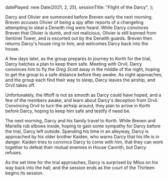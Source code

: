   datePlayed: new Date(2021, 2, 25),
  sessionTitle: "Flight of the Darcy",
};

Darcy and Olivier are summoned before Breven early the next morning.
Breven accuses Olivier of being a spy after reports of a changeling attempting to steal a Deneith ring were heard.
While Darcy convinces Breven that Olivier is dumb, and not malicious, Olivier is still banned from Sentinel Tower, and is escorted out by the Deneith guards.
Breven then returns Darcy's house ring to him, and welcomes Darcy back into the house.

A few days later, as the group prepares to journey to Korth for the trial, Darcy hatches a plan to keep them safe.
Meeting with Orvil, Darcy convinces him to fly the _Greg Scott_ away in the middle of the night, hoping to get the group to a safe distance before they awake.
As night approaches, and the group each find their way to sleep, Darcy leaves the airship, and Orvil takes off.

Unfortunately, the liftoff is not as smooth as Darcy could have hoped, and a few of the members awake, and learn about Darcy's deception from Orvil.
Convincing Orvil to turn the airhsip around, they plan to arrive in Korth before Darcy, hoping to keep him safe and testify if need be.

The next morning, Darcy and his family travel to Korth.
While Breven and Mariella rub elbows inside, hoping to gain some sympathy for Darcy before the trial, Darcy left outside.
Spending his time in an alleyway, Darcy is approached by his older brother Kaiden, who warns Darcy that his life is in danger.
Kaiden tries to convince Darcy to come with him, that they can work together to defeat their mutual enemies in House Cannith, but Darcy refuses.

As the set time for the trial approaches, Darcy is surprised by Milus on his way back into the hall, and the session ends as the court of the Thirteen begins its session.

